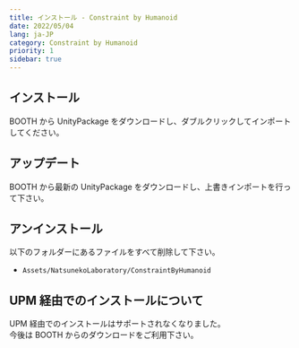 ```yaml
---
title: インストール - Constraint by Humanoid
date: 2022/05/04
lang: ja-JP
category: Constraint by Humanoid
priority: 1
sidebar: true
---
```


## インストール

BOOTH から UnityPackage をダウンロードし、ダブルクリックしてインポートしてください。

## アップデート

BOOTH から最新の UnityPackage をダウンロードし、上書きインポートを行って下さい。

## アンインストール

以下のフォルダーにあるファイルをすべて削除して下さい。

- `Assets/NatsunekoLaboratory/ConstraintByHumanoid`

## UPM 経由でのインストールについて

UPM 経由でのインストールはサポートされなくなりました。  
今後は BOOTH からのダウンロードをご利用下さい。
